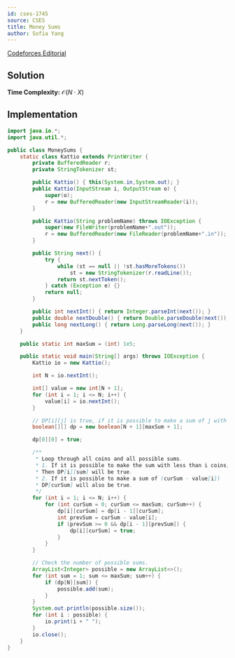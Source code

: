 ```yaml
---
id: cses-1745
source: CSES
title: Money Sums
author: Sofia Yang
---
```


[Codeforces Editorial](https://codeforces.com/blog/entry/70018)

<LanguageSection>

<JavaSection>

## Solution

**Time Complexity:** $\mathcal{O}(N\cdot X)$

## Implementation

```java
import java.io.*;
import java.util.*;

public class MoneySums {
	static class Kattio extends PrintWriter {
		private BufferedReader r;
		private StringTokenizer st;

		public Kattio() { this(System.in,System.out); }
		public Kattio(InputStream i, OutputStream o) {
			super(o);
			r = new BufferedReader(new InputStreamReader(i));
		}

		public Kattio(String problemName) throws IOException {
			super(new FileWriter(problemName+".out"));
			r = new BufferedReader(new FileReader(problemName+".in"));
		}

		public String next() {
			try {
				while (st == null || !st.hasMoreTokens())
					st = new StringTokenizer(r.readLine());
				return st.nextToken();
			} catch (Exception e) {}
			return null;
		}

		public int nextInt() { return Integer.parseInt(next()); }
		public double nextDouble() { return Double.parseDouble(next()); }
		public long nextLong() { return Long.parseLong(next()); }
	}

	public static int maxSum = (int) 1e5;

	public static void main(String[] args) throws IOException {
		Kattio io = new Kattio();

		int N = io.nextInt();

		int[] value = new int[N + 1];
		for (int i = 1; i <= N; i++) {
			value[i] = io.nextInt();
		}

		// DP[i][j] is true, if it is possible to make a sum of j with i coins.
		boolean[][] dp = new boolean[N + 1][maxSum + 1];

		dp[0][0] = true;

		/**
		 * Loop through all coins and all possible sums.
		 * 1. If it is possible to make the sum with less than i coins,
		 * Then DP[i][sum] will be true.
		 * 2. If it is possible to make a sum of (curSum - value[i])
		 * DP[curSum] will also be true.
		 */
		for (int i = 1; i <= N; i++) {
			for (int curSum = 0; curSum <= maxSum; curSum++) {
				dp[i][curSum] = dp[i - 1][curSum];
				int prevSum = curSum - value[i];
				if (prevSum >= 0 && dp[i - 1][prevSum]) {
					dp[i][curSum] = true;
				}
			}
		}

		// Check the number of possible sums.
		ArrayList<Integer> possible = new ArrayList<>();
		for (int sum = 1; sum <= maxSum; sum++) {
			if (dp[N][sum]) {
				possible.add(sum);
			}
		}
		System.out.println(possible.size());
		for (int i : possible) {
			io.print(i + " ");
		}
		io.close();
	}
}
```
</JavaSection>
